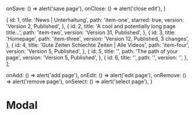 
<Meta title="Modal window" component={EditPageModal} />

  onSave: () => alert('save page'),
  onClose: () => alert('close edit'),
}

  {
    id: 1,
    title: 'News | Unterhaltung',
    path: 'item-one',
    starred: true,
    version: 'Version 2, Published',
  },
  {
    id: 2,
    title: 'A cool and potentially long page title...',
    path: 'item-two',
    version: 'Version 31, Published',
  },
  {
    id: 3,
    title: 'Homepage',
    path: 'item-three',
    version: 'Version 12, Published, 3 changes',
  },
  {
    id: 4,
    title: 'Gute Zeiten Schlechte Zeiten | Alle Videos',
    path: 'item-four',
    version: 'Version 5, Published',
  },
  {
    id: 5,
    title: '',
    path: 'The path of your page',
    version: 'Version 5, Published',
  },
  {
    id: 6,
    title: '',
    path: '',
    version: '',
  },
];

  onAdd: () => alert('add page'),
  onEdit: () => alert('edit page'),
  onRemove: () => alert('remove page'),
  onSelect: () => alert('select page'),
}

# Modal

<Canvas>
  <Story name="Modal">
    <ModalBg>
      <PageList pages={mockPages} {...actions} />
    </ModalBg>
    <EditPageModal page={mockPages[5]} {...modalActions}/>
  </Story>
  <Story name="Modal, prefilled">
    <ModalBg>
      <PageList pages={mockPages} {...actions} />
    </ModalBg>
    <EditPageModal page={mockPages[1]} {...modalActions}/>
  </Story>
</Canvas>

